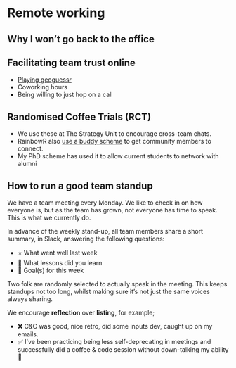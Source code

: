 # Remote working

## Why I won't go back to the office

## Facilitating team trust online 

- [Playing geoguessr](https://www.geoguessr.com/)
- Coworking hours
- Being willing to just hop on a call

## Randomised Coffee Trials (RCT)

- We use these at The Strategy Unit to encourage cross-team chats.
- RainbowR also [use a buddy scheme](https://rainbowr.org/buddies.html) to get community members to connect.
- My PhD scheme has used it to allow current students to network with alumni

## How to run a good team standup 

We have a team meeting every Monday. We like to check in on how everyone is, but as the team has grown, not everyone has time to speak. This is what we currently do.

In advance of the weekly stand-up, all team members share a short summary, in Slack, answering the following questions:

- ⭐ What went well last week
- 🦉 What lessons did you learn
- 🎯 Goal(s) for this week

Two folk are randomly selected to actually speak in the meeting. This keeps standups not too long, whilst making sure it's not just the same voices always sharing.

We encourage **reflection** over **listing**, for example;

- ❌ C&C was good, nice retro, did some inputs dev, caught up on my emails.
- ✅ I've been practicing being less self-deprecating in meetings and successfully did a coffee & code session without down-talking my ability 🙌
